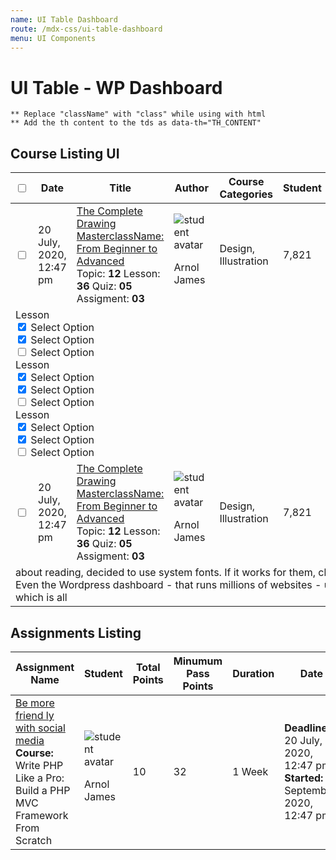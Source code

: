 ```yaml
---
name: UI Table Dashboard
route: /mdx-css/ui-table-dashboard
menu: UI Components
---
```



# UI Table - WP Dashboard

`** Replace "className" with "class" while using with html` <br />
`** Add the th content to the tds as data-th="TH_CONTENT"`

## Course Listing UI

<Playground>
	<div className="tutor-ui-table-wrapper">
		<table className="tutor-ui-table tutor-ui-table-responsive table-dashboard-course-list td-align-middle tutor-ui-table-has-data-td-target">
			<thead>
				<tr>
					<th>
						<div className="d-flex">
							<input type="checkbox" className="tutor-form-check-input" />
						</div>
					</th>
					<th>
						<div className="text-regular-small color-text-subsued">Date</div>
					</th>
					<th>
						<div className="text-regular-small color-text-subsued">Title</div>
					</th>
					<th>
						<div className="inline-flex-center color-text-subsued">
							<span className="text-regular-small">Author</span>
							<span className="ttr-ordering-a-to-z-filled"></span>
						</div>
					</th>
					<th>
						<div className="text-regular-caption color-text-subsued">Course Categories</div>
					</th>
					<th>
						<div className="text-regular-small color-text-subsued">Student</div>
					</th>
					<th>
						<div className="text-regular-small color-text-subsued">Price</div>
					</th>
					<th className="tutor-shrink"></th>
					<th className="tutor-shrink"></th>
				</tr>
			</thead>
			<tbody>
				<tr>
					<td data-th="Checkbox">
						<div className="td-checkbox d-flex ">
							<input type="checkbox" className="tutor-form-check-input" />
						</div>
					</td>
					<td data-th="Date">
						<div className="td-datetime text-regular-caption color-text-primary">
							20 July, 2020, <br /> 12:47 pm
						</div>
					</td>
					<td data-th="Course Name" className="column-fullwidth">
						<div className="td-course color-text-primary text-medium-body">
							<a href="#">The Complete Drawing MasterclassName: From Beginner to Advanced</a>
							<div className="course-meta">
								<span className="color-text-hints text-medium-small">
									Topic: <strong className="color-text-primary">12</strong>
								</span>
								<span className="color-text-hints text-medium-small">
									Lesson: <strong className="color-text-primary">36</strong>
								</span>
								<span className="color-text-hints text-medium-small">
									Quiz: <strong className="color-text-primary">05</strong>
								</span>
								<span className="color-text-hints text-medium-small">
									Assigment: <strong className="color-text-primary">03</strong>
								</span>
							</div>
						</div>
					</td>
					<td data-th="Author">
						<div className="td-avatar">
							<img src="https://i.imgur.com/CckCKYQ.jpeg" alt="student avatar" />
							<p className="text-medium-body color-text-primary">Arnol James</p>
							<a href="#" className="btn-text btn-detail-link color-design-dark">
								<span className="ttr-detail-link-filled"></span>
							</a>
						</div>
					</td>
					<td data-th="Course Categories">
						<div className="text-regular-caption color-text-primary">Design, Illustration</div>
					</td>
					<td data-th="Student">
						<div className="text-regular-caption color-text-primary">7,821</div>
					</td>
					<td data-th="Price">
						<div className="text-regular-caption color-text-primary">$129.00</div>
					</td>
					<td data-th="Actions">
						<div className="inline-flex-center td-action-btns">
							<div className="tutor-form-select-with-icon select-default- select-primary select-success- select-danger- select-warning-">
								<select title="Please select a color">
									<option value="Red">Red</option>
									<option value="Blue">Blue</option>
									<option value="Blue">Yellow</option>
								</select>
								<i className="icon1 ttr-eye-fill-filled"></i>
								<i className="icon2 ttr-angle-down-filled"></i>
							</div>
							<a href="#" className="tutor-btn tutor-btn-disable-outline tutor-no-hover tutor-btn-sm">
								Edit
							</a>
							<div className="tutor-popup-opener">
								<button type="button" className="popup-btn" data-tutor-popup-target="table-dashboard-course-list-1">
									<span className="toggle-icon"></span>
								</button>
								<ul id="table-dashboard-course-list-1" className="popup-menu">
									<li>
										<a href="#">
											<span className="icon tutor-v2-icon-test icon-msg-archive-filled color-design-white"></span>
											<span className="text-regular-body color-text-white">Download</span>
										</a>
									</li>
									<li>
										<a href="#">
											<span className="icon tutor-v2-icon-test icon-delete-fill-filled color-design-white"></span>
											<span className="text-regular-body color-text-white">Delete</span>
										</a>
									</li>
								</ul>
							</div>
						</div>
					</td>
					<td data-th="data td">
						<div className="d-flex has-data-td-target" data-td-target="target-td-1">
							{/* <span className="text-regular-small">target-td-1</span> */}
							<span className="ttr-icon-light-down-line"></span>
						</div>
					</td>
				</tr>
				<tr>
					<td colspan="9" class="data-td-content" id="target-td-1">
						<div className="td-toggle-content">
							<div className="td-list-item-wrapper tutor-bs-d-flex">
								<div className="td-list-item">
									<div className="list-item-title text-regular-body color-text-primary tutor-mb-10">Lesson</div>
									<div className="list-item-checklist">
										<div class="tutor-form-check">
											<input
												id="item-checklist-1"
												type="checkbox"
												class="tutor-form-check-input tutor-form-check-circle"
												name="item-checklist-1"
												checked="checked"
											/>
											<label for="item-checklist-1" class="text-regular-caption color-text-subsued">
												Select Option
											</label>
										</div>
										<div class="tutor-form-check">
											<input
												id="item-checklist-2"
												type="checkbox"
												class="tutor-form-check-input tutor-form-check-circle"
												name="item-checklist-2"
												checked="checked"
											/>
											<label for="item-checklist-22">Select Option</label>
										</div>
										<div class="tutor-form-check">
											<input
												id="item-checklist-3"
												type="checkbox"
												class="tutor-form-check-input tutor-form-check-circle"
												name="item-checklist-3"
											/>
											<label for="item-checklist-3">Select Option</label>
										</div>
									</div>
								</div>
								<div className="td-list-item">
									<div className="td-list-item-title text-regular-body color-text-primary tutor-mb-10">Lesson</div>
									<div className="td-list-item-checklist">
										<div class="tutor-form-check">
											<input
												id="item-checklist-1"
												type="checkbox"
												class="tutor-form-check-input tutor-form-check-circle"
												name="item-checklist-1"
												checked="checked"
											/>
											<label for="item-checklist-1" class="text-regular-caption color-text-subsued">
												Select Option
											</label>
										</div>
										<div class="tutor-form-check">
											<input
												id="item-checklist-2"
												type="checkbox"
												class="tutor-form-check-input tutor-form-check-circle"
												name="item-checklist-2"
												checked="checked"
											/>
											<label for="item-checklist-22">Select Option</label>
										</div>
										<div class="tutor-form-check">
											<input
												id="item-checklist-3"
												type="checkbox"
												class="tutor-form-check-input tutor-form-check-circle"
												name="item-checklist-3"
											/>
											<label for="item-checklist-3">Select Option</label>
										</div>
									</div>
								</div>
								<div className="td-list-item">
									<div className="td-list-item-title text-regular-body color-text-primary tutor-mb-10">Lesson</div>
									<div className="td-list-item-checklist">
										<div class="tutor-form-check">
											<input
												id="item-checklist-1"
												type="checkbox"
												class="tutor-form-check-input tutor-form-check-circle"
												name="item-checklist-1"
												checked="checked"
											/>
											<label for="item-checklist-1" class="text-regular-caption color-text-subsued">
												Select Option
											</label>
										</div>
										<div class="tutor-form-check">
											<input
												id="item-checklist-2"
												type="checkbox"
												class="tutor-form-check-input tutor-form-check-circle"
												name="item-checklist-2"
												checked="checked"
											/>
											<label for="item-checklist-22">Select Option</label>
										</div>
										<div class="tutor-form-check">
											<input
												id="item-checklist-3"
												type="checkbox"
												class="tutor-form-check-input tutor-form-check-circle"
												name="item-checklist-3"
											/>
											<label for="item-checklist-3">Select Option</label>
										</div>
									</div>
								</div>
							</div>
						</div>
					</td>
				</tr>
				<tr>
					<td data-th="Checkbox">
						<div className="td-checkbox d-flex ">
							<input type="checkbox" className="tutor-form-check-input" />
						</div>
					</td>
					<td data-th="Date">
						<div className="td-datetime text-regular-caption color-text-primary">
							20 July, 2020, <br /> 12:47 pm
						</div>
					</td>
					<td data-th="Course Name">
						<div className="td-course color-text-primary text-medium-body">
							<a href="#">The Complete Drawing MasterclassName: From Beginner to Advanced</a>
							<div className="course-meta">
								<span className="color-text-hints text-medium-small">
									Topic: <strong className="color-text-primary">12</strong>
								</span>
								<span className="color-text-hints text-medium-small">
									Lesson: <strong className="color-text-primary">36</strong>
								</span>
								<span className="color-text-hints text-medium-small">
									Quiz: <strong className="color-text-primary">05</strong>
								</span>
								<span className="color-text-hints text-medium-small">
									Assigment: <strong className="color-text-primary">03</strong>
								</span>
							</div>
						</div>
					</td>
					<td data-th="Author">
						<div className="td-avatar">
							<img src="https://i.imgur.com/CckCKYQ.jpeg" alt="student avatar" />
							<p className="text-medium-body color-text-primary">Arnol James</p>
							<a href="#" className="btn-text btn-detail-link color-design-dark">
								<span className="ttr-detail-link-filled"></span>
							</a>
						</div>
					</td>
					<td data-th="Course Categories">
						<div className="text-regular-caption color-text-primary">Design, Illustration</div>
					</td>
					<td data-th="Student">
						<div className="text-regular-caption color-text-primary">7,821</div>
					</td>
					<td data-th="Price">
						<div className="text-regular-caption color-text-primary">$129.00</div>
					</td>
					<td data-th="Actions">
						<div className="inline-flex-center td-action-btns">
							<div className="tutor-form-select-with-icon select-default- select-primary- select-success select-danger- select-warning-">
								<select title="Please select a color">
									<option value="Red">Red</option>
									<option value="Blue">Blue</option>
									<option value="Blue">Yellow</option>
								</select>
								<i className="icon1 ttr-eye-fill-filled"></i>
								<i className="icon2 ttr-angle-down-filled"></i>
							</div>
							<a href="#" className="tutor-btn tutor-btn-disable-outline tutor-no-hover tutor-btn-sm">
								Edit
							</a>
							<div className="tutor-popup-opener">
								<button type="button" className="popup-btn" data-tutor-popup-target="table-dashboard-course-list-2">
									<span className="toggle-icon"></span>
								</button>
								<ul id="table-dashboard-course-list-2" className="popup-menu">
									<li>
										<a href="#">
											<span className="icon tutor-v2-icon-test icon-msg-archive-filled color-design-white"></span>
											<span className="text-regular-body color-text-white">Download</span>
										</a>
									</li>
									<li>
										<a href="#">
											<span className="icon tutor-v2-icon-test icon-delete-fill-filled color-design-white"></span>
											<span className="text-regular-body color-text-white">Delete</span>
										</a>
									</li>
								</ul>
							</div>
						</div>
					</td>
					<td data-th="data td">
						<div className="d-flex has-data-td-target" data-td-target="target-td-2">
							{/* <span className="text-regular-small">target-td-2</span> */}
							<span className="ttr-icon-light-down-line"></span>
						</div>
					</td>
				</tr>
				<tr>
					<td colspan="9" class="data-td-content" id="target-td-2">
						<div className="td-toggle-content">
							about reading, decided to use system fonts. If it works for them, chances are it works for you as well.
							Even the Wordpress dashboard - that runs millions of websites - uses system fonts, and Medium, which is
							all
						</div>
					</td>
				</tr>
			</tbody>
		</table>
	</div>
</Playground>

## Assignments Listing

<Playground>
	<div className="tutor-ui-table-wrapper">
		<table className="tutor-ui-table tutor-ui-table-responsive table-dashboard-assignments-list td-align-middle">
			<thead>
				<tr>
					<th>
						<div className="text-regular-small color-text-subsued">Assignment Name</div>
					</th>
					<th>
						<div className="inline-flex-center color-text-subsued">
							<span className="text-regular-small">Student</span>
							<span className="ttr-ordering-a-to-z-filled"></span>
						</div>
					</th>
					<th>
						<div className="text-regular-caption color-text-subsued">Total Points</div>
					</th>
					<th>
						<div className="text-regular-small color-text-subsued">Minumum Pass Points</div>
					</th>
					<th>
						<div className="text-regular-small color-text-subsued">Duration</div>
					</th>
					<th>
						<div className="text-regular-small color-text-subsued">Date</div>
					</th>
					<th className="tutor-shrink"></th>
				</tr>
			</thead>
			<tbody>
				<tr>
					<td data-th="Assignment Name">
						<div className="color-text-primary td-course text-medium-body">
							<a href="#">Be more friend ly with social media</a>
							<div className="course-meta">
								<span className="color-text-subsued text-regular-caption">
									<strong className="text-medium-caption">Course: </strong>Write PHP Like a Pro: Build a PHP MVC
									Framework From Scratch
								</span>
							</div>
						</div>
					</td>
					<td data-th="Student">
						<div>
							<div className="td-avatar">
								<img src="https://i.imgur.com/CckCKYQ.jpeg" alt="student avatar" />
								<p className="text-medium-body color-text-primary">Arnol James</p>
							</div>
						</div>
					</td>
					<td data-th="Total Points">
						<div className="text-medium-caption color-text-primary">10</div>
					</td>
					<td data-th="Minumum Pass Points">
						<div className="text-medium-caption color-text-primary">32</div>
					</td>
					<td data-th="Duration">
						<div className="text-medium-caption color-text-primary">1 Week</div>
					</td>
					<td data-th="Date">
						<div>
							<div className="color-text-primary text-regular-caption">
								<strong className="text-medium-caption-">Deadline:</strong> 20 July, 2020, 12:47 pm
							</div>
							<div className="color-text-subsued text-regular-small tutor-mt-6">
								<strong className="text-medium-caption-">Started: </strong>20 September, 2020, 12:47 pm
							</div>
						</div>
					</td>
					<td data-th="Actions">
						<div className="inline-flex-center td-action-btns">
							<button className="tutor-btn tutor-btn-wordpress-outline tutor-no-hover tutor-btn-sm">Button</button>
							<button className="tutor-btn tutor-btn-disable-outline tutor-no-hover tutor-btn-sm">Button</button>
						</div>
					</td>
				</tr>
			</tbody>
		</table>
	</div>
</Playground>
